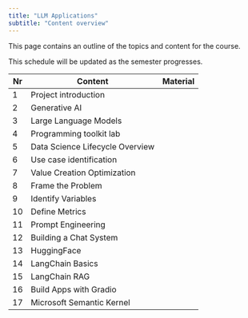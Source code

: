 ```yaml
---
title: "LLM Applications"
subtitle: "Content overview"
---
```


This page contains an outline of the topics and content for the course.

:::{.callout-note}
This schedule will be updated as the semester progresses.
:::

Nr	|	Content	|	Material	|	
---	|	---	|	---	|	
1	|	Project introduction	|		|	
2	|	Generative AI	|		|	
3	|	Large Language Models	|		|	
4	|	Programming toolkit lab	|		|	
5	|	Data Science Lifecycle Overview	|		|	
6	|	Use case identification	|		|	
7	|	Value Creation Optimization 	|		|	
8	|	Frame the Problem	|		|	
9	|	Identify Variables	|		|	
10	|	Define Metrics	|		|	
11	|	Prompt Engineering	|		|	
12	|	Building a Chat System	|		|	
13	|	HuggingFace 	|		|	
14	|	LangChain Basics	|		|	
15	|	LangChain RAG	|		|	
16	|	Build Apps with Gradio	|		|	
17	|	Microsoft Semantic Kernel	|		|	